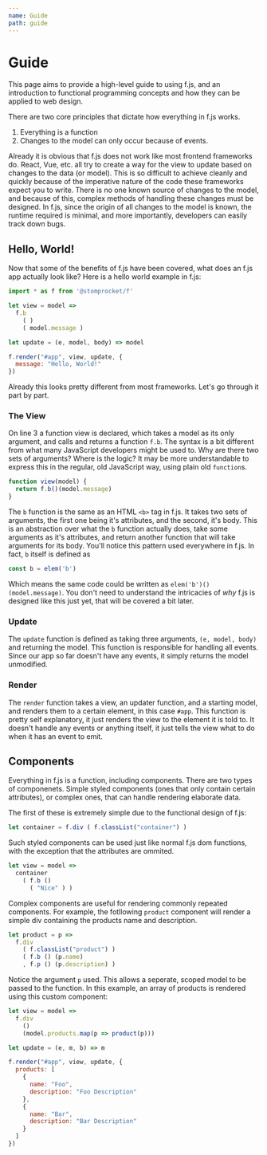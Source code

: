 ```yaml
---
name: Guide
path: guide
---
```


# Guide


This page aims to provide a high-level guide to using f.js, and an introduction
to functional programming concepts and how they can be applied to web design.

There are two core principles that dictate how everything in f.js works.

1. Everything is a function
2. Changes to the model can only occur because of events.

Already it is obvious that f.js does not work like most frontend frameworks do.
React, Vue, etc. all try to create a way for the view to update based on changes
to the data (or model). This is so difficult to achieve cleanly and quickly
because of the imperative nature of the code these frameworks expect you to write.
There is no one known source of changes to the model, and because of this, complex
methods of handling these changes must be designed. In f.js, since the origin of
all changes to the model is known, the runtime required is minimal, and more
importantly, developers can easily track down bugs.

## Hello, World!

Now that some of the benefits of f.js have been covered, what does an f.js app
actually look like? Here is a hello world example in f.js:

```js
import * as f from '@stomprocket/f'

let view = model =>
  f.b
    ( )
    ( model.message )

let update = (e, model, body) => model

f.render("#app", view, update, {
  message: "Hello, World!"
})
```

Already this looks pretty different from most frameworks. Let's go through it 
part by part.

### The View

On line 3 a function view is declared, which takes a model as its only argument,
and calls and returns a function `f.b`. The syntax is a bit different from what many
JavaScript developers might be used to. Why are there two sets of arguments?
Where is the logic? It may be more understandable to express this in the regular,
old JavaScript way, using plain old `function`s.

```js
function view(model) {
  return f.b()(model.message)
}
```

The `b` function is the same as an HTML `<b>` tag in f.js. It takes two sets of
arguments, the first one being it's attributes, and the second, it's body. This
is an abstraction over what the `b` function actually does, take some arguments
as it's attributes, and return another function that will take arguments for its
body. You'll notice this pattern used everywhere in f.js. In fact, `b` itself
is defined as
```js
const b = elem('b')
```
Which means the same code could be written as `elem('b')()(model.message)`.
You don't need to understand the intricacies of *why* f.js is designed like this
just yet, that will be covered a bit later.


### Update

The `update` function is defined as taking three arguments, `(e, model, body)` and
returning the model. This function is responsible for handling all events. Since
our app so far doesn't have any events, it simply returns the model unmodified.


### Render

The `render` function takes a view, an updater function, and a starting model, and
renders them to a certain element, in this case `#app`. This function is pretty
self explanatory, it just renders the view to the element it is told to. It
doesn't handle any events or anything itself, it just tells the view what to do
when it has an event to emit. 


## Components

Everything in f.js is a function, including components. There are two types
of componenets. Simple styled components (ones that only contain certain
attributes), or complex ones, that can handle rendering elaborate data.

The first of these is extremely simple due to the functional design of f.js:
```js
let container = f.div ( f.classList("container") )
```
Such styled components can be used just like normal f.js dom functions, with
the exception that the attributes are ommited.
```js
let view = model =>
  container
    ( f.b ()
      ( "Nice" ) )
```
Complex components are useful for rendering commonly repeated components. For
example, the fotllowing `product` component will render a simple div containing
the products name and description.
```js
let product = p =>
  f.div
    ( f.classList("product") )
    ( f.b () (p.name)
    , f.p () (p.description) )
```
Notice the argument `p` used. This allows a seperate, scoped model to be passed
to the function. In this example, an array of products is rendered using this
custom component:
```js
let view = model =>
  f.div
    ()
    (model.products.map(p => product(p)))

let update = (e, m, b) => m

f.render("#app", view, update, {
  products: [
    {
      name: "Foo",
      description: "Foo Description"
    },
    {
      name: "Bar",
      description: "Bar Description"
    }
  ]
})
```
